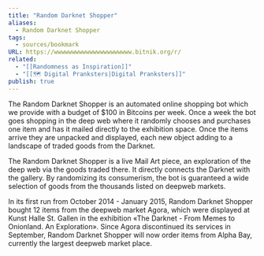 ```yaml
---
title: "Random Darknet Shopper"
aliases:
  - Random Darknet Shopper
tags:
  - sources/bookmark
URL: https://wwwwwwwwwwwwwwwwwwwwww.bitnik.org/r/
related:
  - "[[Randomness as Inspiration]]"
  - "[[🗺️ Digital Pranksters|Digital Pranksters]]"
publish: true
---
```




The Random Darknet Shopper is an automated online shopping bot which we provide with a budget of $100 in Bitcoins per week. Once a week the bot goes shopping in the deep web where it randomly chooses and purchases one item and has it mailed directly to the exhibition space. Once the items arrive they are unpacked and displayed, each new object adding to a landscape of traded goods from the Darknet.  
  
The Random Darknet Shopper is a live Mail Art piece, an exploration of the deep web via the goods traded there. It directly connects the Darknet with the gallery. By randomizing its consumerism, the bot is guaranteed a wide selection of goods from the thousands listed on deepweb markets.  
  
In its first run from October 2014 - January 2015, Random Darknet Shopper bought 12 items from the deepweb market Agora, which were displayed at Kunst Halle St. Gallen in the exhibition «The Darknet - From Memes to Onionland. An Exploration». Since Agora discontinued its services in September, Random Darknet Shopper will now order items from Alpha Bay, currently the largest deepweb market place.
